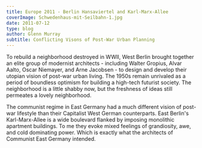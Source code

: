 ```yaml
---
title: Europe 2011 - Berlin Hansaviertel and Karl-Marx-Allee
coverImage: Schwedenhaus-mit-Seilbahn-1.jpg
date: 2011-07-12
type: blog
author: Glenn Murray
subtitle: Conflicting Visons of Post-War Urban Planning
---
```


To rebuild a neighborhood destroyed in WWII, West Berlin brought together an elite group of modernist architects - including Walter Gropius, Alvar Aalto, Oscar Niemayer, and Arne Jacobsen - to design and develop their utopian vision of post-war urban living. The 1950s remain unrivaled as a period of boundless optimism for building a high-tech futurist society. The neighborhood is a little shabby now, but the freshness of ideas still permeates a lovely neighborhood.

<BerlinHansaviertel2011SlideShow />

The communist regime in East Germany had a much different vision of post-war lifestyle than their Capitalist West German counterparts. East Berlin's Karl-Marx-Allee is a wide boulevard flanked by imposing monolithic apartment buildings. To me they evoke mixed feelings of grandiosity, awe, and cold dominating power. Which is exactly what the architects of Communist East Germany intended.

<BerlinKarlMarxAlee2011SlideShow />
